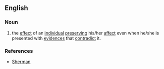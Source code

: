 ==English==

===Noun===
{{en-noun|sg==[[affect]] [[perseverance]]}}

# {{psychology}} the [[effect]] of an [[individual]] [[preserving]] his/her [[affect]] even when he/she is presented with [[evidence]]s that [[contradict]] it.

===References===
*[http://psp.sagepub.com/cgi/content/abstract/28/2/224 Sherman]